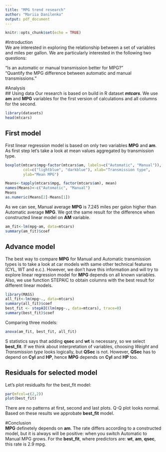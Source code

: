 ---
title: "MPG trend research"
author: "Mariia Danilenko"
output: pdf_document
---

```{r setup, include=FALSE}
knitr::opts_chunk$set(echo = TRUE)
```
#Introduction  
We are interested in exploring the relationship between a set of variables and miles per gallon. We are particularly interested in the following two questions:

“Is an automatic or manual transmission better for MPG?”  
"Quantify the MPG difference between automatic and manual transmissions."  

#Analysis  
## Using data
Our research is based on build in R dataset ***mtcars***.
We use **am** and **MPG** variables for the first version of calculations and all columns for the second.
```{r, message=FALSE}
library(datasets)
head(mtcars)
```

## First model
First linear regression model is based on only two variables **MPG** and **am**. As first step let's take a look at mean values aggregated by transmission type.
```{r}
boxplot(mtcars$mpg~factor(mtcars$am, labels=c("Automatic", "Manual")),
        col=c("lightblue", "darkblue"), xlab="Transmission type", 
        ylab="Mean MPG")

Means<-tapply(mtcars$mpg, factor(mtcars$am), mean)
names(Means)<-c("Automatic", "Manual")
Means
as.numeric(Means[2]-Means[1])
```
As we can see, Manual average **MPG** is 7.245 miles per galon higher than Automatic average **MPG**. 
We got the same result for the difference when constructed linear model on **AM** variable.      
```{r}
am_fit<-lm(mpg~am, data=mtcars)
summary(am_fit)$coef
```


## Advance model  
The best way to compare **MPG** for Manual and Automatic transmission types is to take a look at car models with same other technical features (CYL, WT and e.c.). However, we don't have this information and will try to explore linear regression model for **MPG** depends on all known variables.  
Also, we use function STEPAIC to obtain columns with the best result for different linear models.
```{r, message=FALSE}
library(MASS)
all_fit<-lm(mpg~., data=mtcars)
summary(all_fit)$coef
best_fit <- stepAIC(lm(mpg~., data=mtcars), trace=0)
summary(best_fit)$coef
```
Comparing three models:
```{r}
anova(am_fit, best_fit, all_fit)
```
S statistics says that adding **qsec** and **wt** is necessary, so we select **best_fit**. 
If we think about interpretation of variables, choosing *Weight* and *Transmission type* looks logically, but **QSec** is not. However, **QSec** has to depend on **Cyl** and **HP**, hence **MPG** depends on **Cyl** and **HP** too.       

## Residuals for selected model  
Let's plot residualts for the best_fit model:
```{r}
par(mfcol=c(2,2))
plot(best_fit)
```
There are no patterns at first, second and last plots.
Q-Q plot looks normal.
Based on these results we approbate **best_fit** model.   

#Conclusion  
**MPG** definetely depends on **am**. The rate differs according to a constructed model, but it is always will be positive: when you switch Automatic to Manual MPG grows. 
For the **best_fit**, where predictors are: **wt**, **am**, **qsec**, this rate is 2.9 mpg. 

